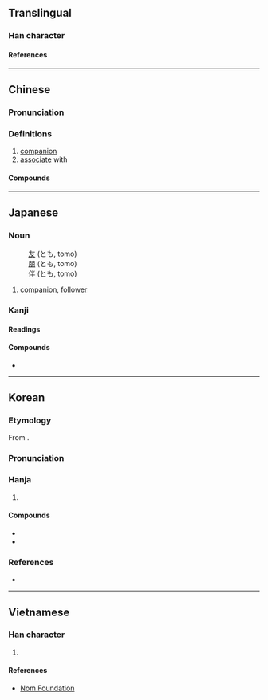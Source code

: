 {{also|侣}}
{{character info}}
==Translingual==

===Han character===
{{Han char|rn=9|rad=人|as=07|sn=9|four=26260|canj=ORHR|ids=⿰亻呂}}

====References====
{{Han ref|kx=0103.200|dkj=00647|dj=0219.010|hdz=10147.120|uh=4FB6}}

----

==Chinese==
{{zh-forms|s=侣}}

===Pronunciation===
{{zh-pron
|m=lǚ
|c=leoi5
|mn=qz:lír/xm:lú/zz:lí/qz:lǐr/tw,xm:lū/zz:lī
|mn_note=lír/lú/lí - literary; lǐr/lū/lī - vernacular
|mc=y
|oc=y
|ma=
|cat=n,v
}}

===Definitions===
{{zh-hanzi}}

# [[companion]]
# [[associate]] with

====Compounds====
{{zh-der|情侶|僧侶|命儔嘯侶|伴侶|伴侶動物|燕侶|法侶|燕侶鶯儔|燕儔鶯侶|詩朋酒侶|終身伴侶|鴛儔鳳侶|鴛侶|鸞儔鳳侶|鶯儔燕侶|行侶}}

----

==Japanese==

===Noun===
{{ja-noun|とも}}

: [[友]] (とも, tomo)
: [[朋]] (とも, tomo)
: [[伴]] (とも, tomo)

# [[companion]], [[follower]]

===Kanji===
{{ja-kanji|grade=|rs=人07}}

====Readings====
{{ja-readings
|goon=ろ
|kanon=りょ
|kun=とも-
}}

====Compounds====
* {{ja-r|侶伴|りょばん}}

----

==Korean==

===Etymology===
From {{der|ko|ltc|sort=려|-}} {{ltc-l|侶}}.
{{hanja-ety
|dk={{okm-l|령〯|lyě}}
|m={{okm-l|려〮|lyé}}<!--侣-->
|mh={{okm-l|벋〯|pět}}
|ml=人類#중03A
}}
===Pronunciation===
{{ko-hanja-pron|려|여}}

===Hanja===
{{ko-hanja-search}}
{{ko-hanja|짝|려||여}}

# {{hanja form of|[[려]]/[[여]]|[[companion]]}}

====Compounds====
{{der-top|Compounds}}
* {{ko-l|승려|僧侶}}
* {{ko-l|반려|伴侶}}
{{der-bottom}}

===References===
* {{R:hanjadoc|315}}

----

==Vietnamese==

===Han character===
{{vi-readings|reading=[[lứa]], [[lữ]]|rs=人07}}

# {{rfdef|vi|sort=人07}}

====References====
* [http://nomfoundation.org/common/nom_details.php?codepoint=4fb6 Nom Foundation]